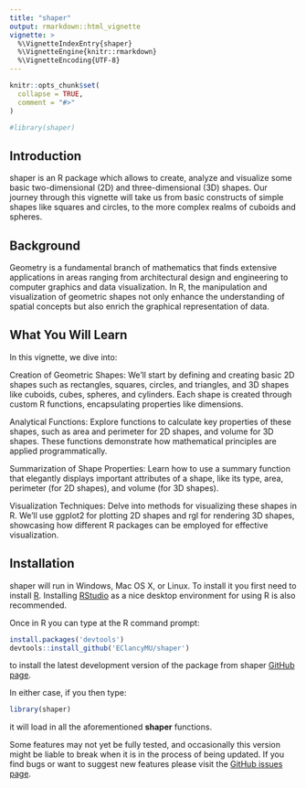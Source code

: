 ```yaml
---
title: "shaper"
output: rmarkdown::html_vignette
vignette: >
  %\VignetteIndexEntry{shaper}
  %\VignetteEngine{knitr::rmarkdown}
  %\VignetteEncoding{UTF-8}
---
```


```r
knitr::opts_chunk$set(
  collapse = TRUE,
  comment = "#>"
)
```

```r
#library(shaper)
```


## Introduction

shaper is an R package which allows to create, analyze and visualize some basic two-dimensional (2D) and three-dimensional (3D) shapes. Our journey through this vignette will take us from basic constructs of simple shapes like squares and circles, to the more complex realms of cuboids and spheres.

## Background

Geometry is a fundamental branch of mathematics that finds extensive applications in areas ranging from architectural design and engineering to computer graphics and data visualization. In R, the manipulation and visualization of geometric shapes not only enhance the understanding of spatial concepts but also enrich the graphical representation of data.

## What You Will Learn

In this vignette, we dive into:

Creation of Geometric Shapes: We'll start by defining and creating basic 2D shapes such as rectangles, squares, circles, and triangles, and 3D shapes like cuboids, cubes, spheres, and cylinders. Each shape is created through custom R functions, encapsulating properties like dimensions.

Analytical Functions: Explore functions to calculate key properties of these shapes, such as area and perimeter for 2D shapes, and volume for 3D shapes. These functions demonstrate how mathematical principles are applied programmatically.

Summarization of Shape Properties: Learn how to use a summary function that elegantly displays important attributes of a shape, like its type, area, perimeter (for 2D shapes), and volume (for 3D shapes).

Visualization Techniques: Delve into methods for visualizing these shapes in R. We'll use ggplot2 for plotting 2D shapes and rgl for rendering 3D shapes, showcasing how different R packages can be employed for effective visualization.

## Installation

shaper will run in Windows, Mac OS X, or Linux. To install it you first need to install [R](https://cran.r-project.org/). Installing [RStudio](https://www.rstudio.com/) as a nice desktop environment for using R is also recommended.

Once in R you can type at the R command prompt:

```r
install.packages('devtools')
devtools::install_github('EClancyMU/shaper')
```

to install the latest development version of the package from shaper [GitHub page](https://github.com/EClancyMU/shaper).

In either case, if you then type: 

```r
library(shaper)
```

it will load in all the aforementioned __shaper__ functions.

Some features may not yet be fully tested, and occasionally this version might be liable to break when it is in the process of being updated. If you find bugs or want to suggest new features please visit the [GitHub issues page](https://github.com/EClancyMU/shaper/issues). 

